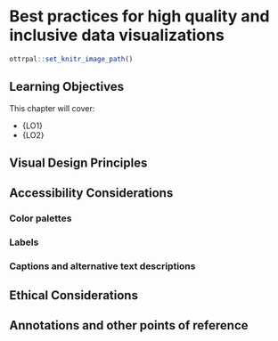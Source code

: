 # Best practices for high quality and inclusive data visualizations

```r
ottrpal::set_knitr_image_path()
```

## Learning Objectives

This chapter will cover:

- {LO1}
- {LO2}

## Visual Design Principles

## Accessibility Considerations

### Color palettes

### Labels

### Captions and alternative text descriptions

## Ethical Considerations

## Annotations and other points of reference
